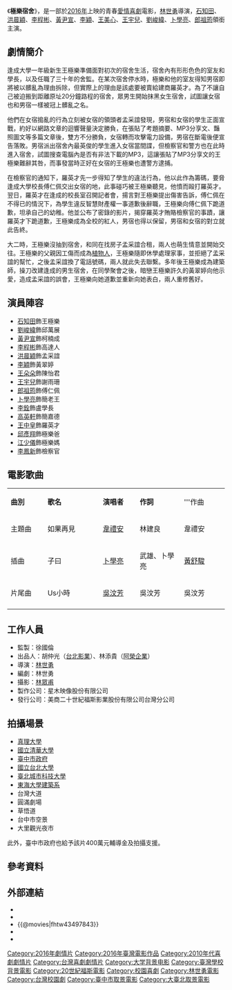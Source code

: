 {{Infobox Film
| name           =極樂宿舍<br>Happy Dorm
| original_name  = 
| image          = Happy Dorm.jpg
| image_size     =
| caption        =
| based_on       =
| 監製           = 徐國倫
| 導演           = [[林世勇|林世勇]]
| 編劇           = [[林世勇|林世勇]]
| 攝影           = 林眾甫
| 剪輯           = 顧曉芸
| 配樂           = 陳依婷
| 主演           = [[石知田|石知田]]、[[洪晨穎|洪晨穎]]、[[李程彬|李程彬]]<br>[[黃尹宣|黃尹宣]]、[[李穎_(台灣演員)|李穎]]、[[王美心|王美心]]<br>[[王宇兒|王宇兒]]、[[劉峻緯|劉峻緯]]、[[卜學亮|卜學亮]]<br>[[郎祖筠|郎祖筠]]
| 製片商         = [[星木映像|星木映像股份有限公司]]
| 發行商         = [[二十世紀福斯|美商二十世紀福斯影業股份有限公司台灣分公司]]
| 產地           = {{TW}}
| 上映日期       = {{film date|2016|07|29|台灣}}{{flagicon|Taiwan}}
| 語言           = [[台語|台語]]、[[中華民國國語|國語]]
| followed_by    = 《[[極樂公寓|極樂公寓]]》
| gross          = 1,022萬元（台幣）<ref>{{cite book|author1=[[國家電影中心|國家電影中心]]|title=2017年台灣電影年鑑|pages=p.36~125|url=http://www.tfi.org.tw/word/Yearbook/2017_Taiwan_Cinema_Yearbook.pdf|deadurl=yes|archiveurl=https://web.archive.org/web/20180130204322/http://www.tfi.org.tw/word/Yearbook/2017_Taiwan_Cinema_Yearbook.pdf|archivedate=2018年1月30日|df=}}</ref>
| tw_name        = 極樂宿舍
}}
《'''極樂宿舍'''》，是一部於[[2016年電影列表|2016年]]上映的青春[[愛情喜劇|愛情喜劇]]電影，[[林世勇|林世勇]]導演，[[石知田|石知田]]、[[洪晨穎|洪晨穎]]、[[李程彬|李程彬]]、[[黃尹宣|黃尹宣]]、[[李穎_(台灣演員)|李穎]]、[[王美心|王美心]]、[[王宇兒|王宇兒]]、[[劉峻緯|劉峻緯]]、[[卜學亮|卜學亮]]、[[郎祖筠|郎祖筠]]領銜主演。

== 劇情簡介 ==
逢成大學一年級新生王極樂準備面對初次的宿舍生活，宿舍內有形形色色的室友和學長，以及任職了三十年的舍監。在某次宿舍停水時，極樂和他的室友得知男宿即將被以髒亂為理由拆除，但實際上的理由是該處要被賣給建商羅英才。為了不讓自己被迫搬到距離原址20分鐘路程的宿舍，眾男生開始抹黑女生宿舍，試圖讓女宿也和男宿一樣被冠上髒亂之名。

他們在女宿搗亂的行為立刻被女宿的領頭者孟采誼發現，男宿和女宿的學生正面宣戰，約好以網路文章的迴響聲量決定勝負，在張貼了考題摘要、MP3分享文、豔照圖文等多篇文章後，雙方不分勝負，女宿轉而攻擊電力設備，男宿在斷電後便宣告落敗。男宿派出宿舍內最英俊的學生進入女宿當間諜，但檢察官和警方也在此時進入宿舍，試圖搜查電腦內是否有非法下載的MP3，這讓張貼了MP3分享文的王極樂難辭其咎，而事發當時正好在女宿的王極樂也遭警方逮捕。

在檢察官的通知下，羅英才先一步得知了學生的違法行為，他以此作為籌碼，要脅逢成大學校長傅仁佩交出女宿的地，此事碰巧被王極樂聽見，他憤而毆打羅英才。翌日，羅英才在逢成的校長室召開記者會，揚言對王極樂提出傷害告訴，傅仁佩在不得已的情況下，為學生違反智慧財產權一事道歉後辭職，王極樂向傅仁佩下跪道歉，坦承自己的幼稚。他並公布了密錄的影片，揭穿羅英才賄賂檢察官的事蹟，讓羅英才下跪道歉，王極樂成為全校的紅人，男宿也得以保留，男宿和女宿的對立就此告終。

大二時，王極樂沒抽到宿舍，和同在找房子孟采誼合租，兩人也萌生情意並開始交往。王極樂的父親因工傷而成為[[植物人|植物人]]，王極樂隨即休學處理家事，並拒絕了孟采誼的幫忙，之後孟采誼換了電話號碼，兩人就此失去聯繫。多年後王極樂成為建築師，操刀改建逢成的男生宿舍，在同學聚會之後，暗戀王極樂許久的黃翠婷向他示愛，造成孟采誼的誤會，王極樂向她道歉並重新向她表白，兩人重修舊好。

== 演員陣容 ==
*[[石知田|石知田]]飾王極樂
*[[劉峻緯|劉峻緯]]飾邱萬展
*[[黃尹宣|黃尹宣]]飾柯楠成
*[[李程彬|李程彬]]飾高達人
*[[洪晨穎|洪晨穎]]飾孟采誼
*[[李穎|李穎]]飾黃翠婷
*[[王朵朵|王朵朵]]飾陳怡君
*[[王宇兒|王宇兒]]飾謝雨珊
*[[郎祖筠|郎祖筠]]飾傅仁佩
*[[卜學亮|卜學亮]]飾簡老王
*[[李銓|李銓]]飾盧學長
*[[高英軒|高英軒]]飾簡嘉德
*[[王中皇|王中皇]]飾羅英才
*[[邱彥翔|邱彥翔]]飾極樂爸
*[[江少儀|江少儀]]飾極樂媽
*[[李鳳新|李鳳新]]飾檢察官

== 電影歌曲 ==
{|class="wikitable" style="text-align:center;width:80%"
|- style="width:100%; background:green; color:snow"
|style="width:10%"|'''曲別'''||style="width:15%"|'''歌名'''||style="width:10%"|'''演唱者'''||style="width:12%"|'''作詞'''||style="width:12%"|'''作曲
|-
|主題曲|| 如果再見 || [[韋禮安|韋禮安]] || 林建良 || 韋禮安
|-
|插曲|| 子曰 || [[卜學亮|卜學亮]] || 武雄、卜學亮 || [[黃舒駿|黃舒駿]]
|-
|片尾曲|| Us小時 || [[吳汶芳|吳汶芳]] || 吳汶芳|| 吳汶芳
|-
|}

== 工作人員 ==
*監製：徐國倫
*出品人：胡仲光（[[台北影業|台北影業]]）、林添貴（[[阿榮企業|阿榮企業]]）
*導演：[[林世勇|林世勇]]
*編劇：林世勇
*攝影：[[林眾甫|林眾甫]]
*製作公司：星木映像股份有限公司
*發行公司：美商二十世紀福斯影業股份有限公司台灣分公司

== 拍攝場景 ==
*[[真理大學|真理大學]]
*[[國立清華大學|國立清華大學]]
*[[臺中市政府|臺中市政府]]
*[[國立台北大學|國立台北大學]]
*[[臺北城市科技大學|臺北城市科技大學]]
*[[東海大學建築系|東海大學建築系]]
*台灣大道
*圓滿劇場
*草悟道
*台中市空景
*大里觀光夜市

此外，臺中市政府也給予該片400萬元輔導金及拍攝支援。

== 參考資料 ==
{{reflist}}
== 外部連結 ==
* {{facebook|starwoodmovie}}
*{{Yahoomovie id|6336}}
*{{@movies|fhtw43497843}}
* {{hkmdb title|18859}}
* {{imdb title|6218548}}

{{Portal bar|台灣|電影}}
[[Category:2016年劇情片|Category:2016年劇情片]]
[[Category:2016年臺灣電影作品|Category:2016年臺灣電影作品]]
[[Category:2010年代喜劇劇情片|Category:2010年代喜劇劇情片]]
[[Category:台灣喜劇劇情片|Category:台灣喜劇劇情片]]
[[Category:大学背景电影|Category:大学背景电影]]
[[Category:臺灣學校背景電影|Category:臺灣學校背景電影]]
[[Category:20世紀福斯電影|Category:20世紀福斯電影]]
[[Category:校園喜劇|Category:校園喜劇]]
[[Category:林世勇電影|Category:林世勇電影]]
[[Category:台灣校園劇|Category:台灣校園劇]]
[[Category:臺中市取景電影|Category:臺中市取景電影]]
[[Category:大臺北取景電影|Category:大臺北取景電影]]